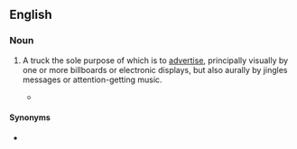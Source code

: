 ==English==

===Noun===
{{en-noun|head=[[ad]] [[truck]]}}

# {{label|en|advertising}} A truck the sole purpose of which is to [[advertise]], principally visually by one or more billboards or electronic displays, but also aurally by jingles messages or attention-getting music.
#* {{quote-book|title=Heaven Lake|page=449|author=John Dalton|year=2004|passage=An '''ad truck''' passed down the lane blaring out a shrill announcement for a new perfume and cosmetics line that would be available Saturday in the town's department store.}}

====Synonyms====
* {{l|en|mobile billboard}}